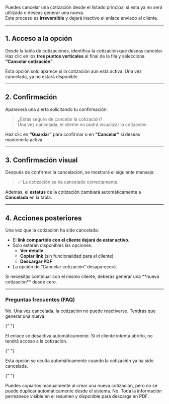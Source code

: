 Puedes cancelar una cotización desde el listado principal si esta ya no será utilizada o deseas generar una nueva.  
Este proceso es **irreversible** y dejará inactivo el enlace enviado al cliente.

---

## 1. Acceso a la opción

Desde la tabla de cotizaciones, identifica la cotización que deseas cancelar.  
Haz clic en los **tres puntos verticales** al final de la fila y selecciona **“Cancelar cotización”**.

<Note>
  Esta opción solo aparece si la cotización aún está activa. Una vez cancelada,
  ya no estará disponible.
</Note>

---

## 2. Confirmación

Aparecerá una alerta solicitando tu confirmación:

> ¿Estás seguro de cancelar la cotización?  
> Una vez cancelada, el cliente no podrá visualizar la cotización.

Haz clic en **“Guardar”** para confirmar o en **“Cancelar”** si deseas mantenerla activa.

---

## 3. Confirmación visual

Después de confirmar la cancelación, se mostrará el siguiente mensaje:

> ✅ La cotización se ha cancelado correctamente.

Además, el **estatus** de la cotización cambiará automáticamente a **Cancelada** en la tabla.

---

## 4. Acciones posteriores

Una vez que la cotización ha sido cancelada:

- El **link compartido con el cliente dejará de estar activo**.
- Solo estarán disponibles las opciones:
  - **Ver detalle**
  - **Copiar link** (sin funcionalidad para el cliente)
  - **Descargar PDF**
- La opción de “Cancelar cotización” desaparecerá.

<Info>
  Si necesitas continuar con el mismo cliente, deberás generar una **nueva
  cotización** desde cero.
</Info>

---

### Preguntas frecuentes (FAQ)

<AccordionGroup type="multiple">
  <Accordion title="¿Puedo revertir una cancelación?">
    No. Una vez cancelada, la cotización no puede reactivarse. Tendrás que generar una nueva.
  </Accordion>

{" "}

<Accordion title="¿Qué sucede con el enlace que se compartió al cliente?">
  El enlace se desactiva automáticamente. Si el cliente intenta abrirlo, no
  tendrá acceso a la cotización.
</Accordion>

{" "}

<Accordion title="¿Por qué ya no aparece la opción de 'Cancelar cotización'?">
  Esta opción se oculta automáticamente cuando la cotización ya ha sido
  cancelada.
</Accordion>

{" "}

<Accordion title="¿Puedo usar los mismos datos de una cotización cancelada?">
  Puedes copiarlos manualmente al crear una nueva cotización, pero no se puede
  duplicar automáticamente desde el sistema.
</Accordion>

  <Accordion title="¿Se borra la información al cancelar?">
    No. Toda la información permanece visible en el resumen y disponible para descarga en PDF.
  </Accordion>
</AccordionGroup>
